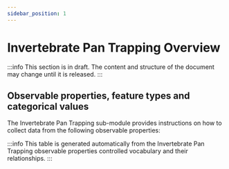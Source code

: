 ```yaml
---
sidebar_position: 1
---
```



# Invertebrate Pan Trapping Overview

:::info
This section is in draft. The content and structure of the document may change until it is released.
:::

## Observable properties, feature types and categorical values

The Invertebrate Pan Trapping sub-module provides instructions on how to collect data from the following observable properties:

<OverviewTable moduleOpCollectionUri="https://linked.data.gov.au/def/nrm/50054098-8127-4e09-b397-9e3c6d074570" />

:::info
This table is generated automatically from the Invertebrate Pan Trapping observable properties controlled vocabulary and their relationships.
:::
